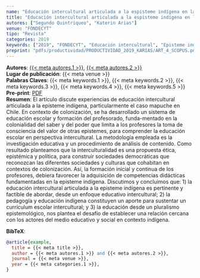 ```yaml
---
name: "Educación intercultural articulada a la espisteme indígena en latinoamerida. El caso mapuche en chile"
title: "Educación intercultural articulada a la espisteme indígena en latinoamerida. El caso mapuche en chile"
autores: ["Segundo Quintriqueo", "Katerin Arias"]
venue: "FONDECYT"
tipo: "Revista"
categories: 2019
keywords: ["2019", "FONDECYT", "Educación intercultural", "Episteme indígena", "Formación inicial docente"]
preprint: "pdfs/productividad/PRODUCTIVIDAD_2019_KARIAS/ART_4_SCOPUS.pdf"
---
```

**Autores**: [{{< meta autores.1 >}}](../members/current/Segundo Quintriqueo.qmd), [{{< meta autores.2 >}}](../members/current/Katerin Arias.qmd)  
**Lugar de publicación**: {{< meta venue >}}   
**Palabras Claves**: {{< meta keywords.1 >}}, {{< meta keywords.2 >}}, {{< meta keywords.3 >}}, {{< meta keywords.4 >}}, {{< meta keywords.5 >}}  
**Pre-print**: [PDF](../{{< meta preprint >}})  
**Resumen**: El  artículo  discute  experiencias  de  educación  intercultural  articulada  a  la  episteme  indígena,  particularmente  el  caso  mapuche  en Chile. En contexto de colonización, se ha desarrollado un sistema de educación escolar y formación del profesorado, funda-mentado en la colonialidad del saber y del poder que limita a los profesores la toma de consciencia del valor de otras epistemes, para comprender la educación escolar en perspectiva intercultural. La metodología empleada es la investigación educativa y un procedimiento de análisis de contenido. Como resultado planteamos que la interculturalidad es una propuesta ética, epistémica y política, para construir sociedades democráticas que reconozcan las diferentes sociedades y culturas que cohabitan en contextos de colonización. Así, la formación inicial y continua de los profesores, debiera favorecer la adquisición de competencias didácticas fundamentadas en la episteme indígena. Discutimos y concluimos que: 1) la educación intercultural articulada a la episteme indígena es pertinente y factible de abordar, desde un enfoque educativo intercultural; 2) la pedagogía y educación indígena constituyen un aporte para sustentar un currículum escolar intercultural; y 3) la educación desde un pluralismo epistemológico, nos plantea el desafío de establecer una relación cercana con los actores del medio educativo y social en contexto indígena.   


**BibTeX**:
```bibtex
@article{example,
  title = {{< meta title >}},
  author = {{< meta autores.1 >}} and {{< meta autores.2 >}},
  journal = {{< meta venue >}},
  year = {{< meta categories.1 >}},
}
```
